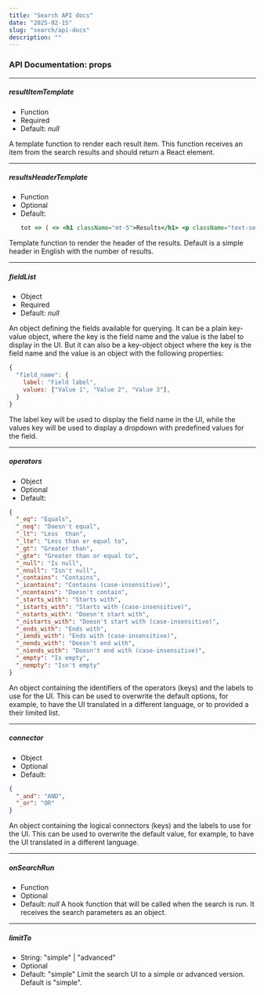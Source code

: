 ```yaml
---
title: "Search API docs"
date: "2025-02-15"
slug: "search/api-docs"
description: ""
---
```



### API Documentation: props


<SourceDocs />

---

##### resultItemTemplate
- Function
- Required
- Default: _null_

A template function to render each result item. This function receives an item from the search results and should return a React element.

---

##### resultsHeaderTemplate
- Function
- Optional
- Default:
  ```jsx
  tot => ( <> <h1 className="mt-5">Results</h1> <p className="text-secondary">— {tot} records found</p> </> )
  ```

Template function to render the header of the results. Default is a simple header in English with the number of results.

---

##### fieldList
- Object
- Required
- Default: _null_ 

An object defining the fields available for querying. It can be a plain key-value object, where the key is the field name and the value is the label to display in the UI.
But it can also be a key-object object where the key is the field name and the value is an object with the following properties:
```jsx
{
  "field_name": {
    label: "Field label",
    values: ["Value 1", "Value 2", "Value 3"],
  }
}
```

The label key will be used to display the field name in the UI, while the values key will be used to display a dropdown with predefined values for the field.

---

##### operators
- Object
- Optional
- Default:
```json
{
  "_eq": "Equals",
  "_neq": "Doesn't equal",
  "_lt": "Less  than",
  "_lte": "Less than or equal to",
  "_gt": "Greater than",
  "_gte": "Greater than or equal to",
  "_null": "Is null",
  "_nnull": "Isn't null",
  "_contains": "Contains",
  "_icontains": "Contains (case-insensitive)",
  "_ncontains": "Doesn't contain",
  "_starts_with": "Starts with",
  "_istarts_with": "Starts with (case-insensitive)",
  "_nstarts_with": "Doesn't start with",
  "_nistarts_with": "Doesn't start with (case-insensitive)",
  "_ends_with": "Ends with",
  "_iends_with": "Ends with (case-insensitive)",
  "_nends_with": "Doesn't end with",
  "_niends_with": "Doesn't end with (case-insensitive)",
  "_empty": "Is empty",
  "_nempty": "Isn't empty"
}
```

An object containing the identifiers of the operators (keys) and the labels to use for the UI.
This can be used to overwrite the default options, for example, to have the UI translated in a different language, or to provided a their limited list.

---

##### connector
- Object
- Optional
- Default:
```json
{
  "_and": "AND",
  "_or": "OR"
}
```
An object containing the logical connectors (keys) and the labels to use for the UI. This can be used to overwrite the default value, for example, to have the UI translated in a different language.


---

##### onSearchRun
- Function
- Optional
- Default: _null_
A hook function that will be called when the search is run. It receives the search parameters as an object.

---

##### limitTo
- String: "simple" | "advanced"
- Optional
- Default: "simple"
Limit the search UI to a simple or advanced version. Default is "simple".
